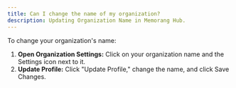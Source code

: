 ```yaml
---
title: Can I change the name of my organization?
description: Updating Organization Name in Memorang Hub.
---
```


To change your organization's name:

1. **Open Organization Settings:** Click on your organization name and the Settings icon next to it.
2. **Update Profile:** Click "Update Profile," change the name, and click Save Changes.
